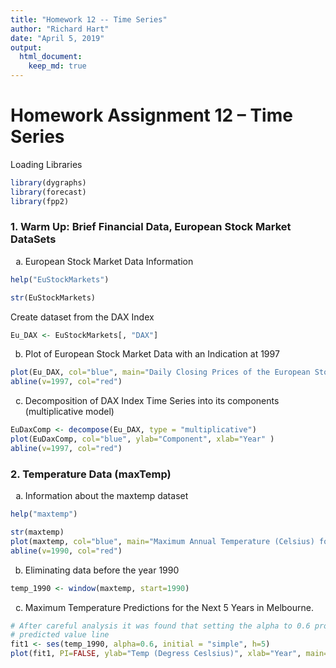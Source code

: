 ```yaml
---
title: "Homework 12 -- Time Series"
author: "Richard Hart"
date: "April 5, 2019"
output: 
  html_document:
    keep_md: true
---
```


# Homework Assignment 12 -- Time Series

Loading Libraries
```r
library(dygraphs)
library(forecast)
library(fpp2)
```

### 1. Warm Up: Brief Financial Data, European Stock Market DataSets

a. European Stock Market Data Information
```r
help("EuStockMarkets")
```

```r
str(EuStockMarkets)
```

Create dataset from the DAX Index
```r
Eu_DAX <- EuStockMarkets[, "DAX"]
```

b. Plot of European Stock Market Data with an Indication at 1997
```r
plot(Eu_DAX, col="blue", main="Daily Closing Prices of the European Stock Index, DAX (1991-1998)", ylab="European Stock Market Index DAX", xlab="Year")
abline(v=1997, col="red")
```

c. Decomposition of DAX Index Time Series into its components (multiplicative model)
```r
EuDaxComp <- decompose(Eu_DAX, type = "multiplicative")
plot(EuDaxComp, col="blue", ylab="Component", xlab="Year" )
abline(v=1997, col="red")
```


### 2. Temperature Data (maxTemp)

a. Information about the maxtemp dataset
```r
help("maxtemp")
```

```r
str(maxtemp)
plot(maxtemp, col="blue", main="Maximum Annual Temperature (Celsius) for Moorabbin Airport, 1971-2016", xlab="Year", ylab="Temp (Degress Ceslsius)")
abline(v=1990, col="red")
```


b. Eliminating data before the year 1990
```r
temp_1990 <- window(maxtemp, start=1990)
```

c. Maximum Temperature Predictions for the Next 5 Years in Melbourne.  
```r
# After careful analysis it was found that setting the alpha to 0.6 produced the best 
# predicted value line
fit1 <- ses(temp_1990, alpha=0.6, initial = "simple", h=5)
plot(fit1, PI=FALSE, ylab="Temp (Degress Ceslsius)", xlab="Year", main="Max Annual Temperature Predictions at Moorabbin, 1990-2021", fcol = "white", type = "o")
```
